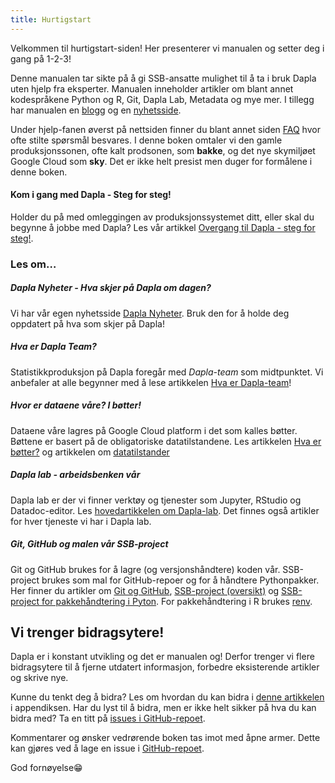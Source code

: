 ```yaml
---
title: Hurtigstart
---
```


Velkommen til hurtigstart-siden! Her presenterer vi manualen og setter deg i gang på 1-2-3!

Denne manualen tar sikte på å gi SSB-ansatte mulighet til å ta i bruk Dapla uten hjelp fra eksperter. Manualen inneholder artikler om blant annet kodespråkene Python og R, Git, Dapla Lab, Metadata og mye mer. I tillegg har manualen en [blogg](../blog/index.qmd) og en [nyhetsside](../news/index.qmd).

Under hjelp-fanen øverst på nettsiden finner du blant annet siden [FAQ](../FAQ.html) hvor ofte stilte spørsmål besvares. I denne boken omtaler vi den gamle produksjonssonen, ofte kalt prodsonen, som **bakke**, og det nye skymiljøet Google Cloud som **sky**. Det er ikke helt presist men duger for formålene i denne boken.

#### Kom i gang med Dapla - Steg for steg! 

Holder du på med omleggingen av produksjonssystemet ditt, eller skal du begynne å jobbe med Dapla? Les vår artikkel [Overgang til Dapla - steg for steg!](dapla-overgang.qmd).

### Les om...

##### **Dapla Nyheter - Hva skjer på Dapla om dagen?**

Vi har vår egen nyhetsside [Dapla Nyheter](../news/index.qmd). Bruk den for å holde deg oppdatert på hva som skjer på Dapla!

##### **Hva er Dapla Team?**

Statistikkproduksjon på Dapla foregår med *Dapla-team* som midtpunktet. Vi anbefaler at alle begynner med å lese artikkelen [Hva er Dapla-team](hva-er-dapla-team.qmd)!

##### **Hvor er dataene våre? I bøtter!**

Dataene våre lagres på Google Cloud platform i det som kalles bøtter. Bøttene er basert på de obligatoriske datatilstandene. Les artikkelen [Hva er bøtter?](hva-er-botter.qmd) og artikkelen om [datatilstander](datatilstander.qmd)

##### **Dapla lab - arbeidsbenken vår**

Dapla lab er der vi finner verktøy og tjenester som Jupyter, RStudio og Datadoc-editor. Les [hovedartikkelen om Dapla-lab](dapla-lab.qmd). Det finnes også artikler for hver tjeneste vi har i Dapla lab.

##### **Git, GitHub og malen vår SSB-project**

Git og GitHub brukes for å lagre (og versjonshåndtere) koden vår. SSB-project brukes som mal for GitHub-repoer og for å håndtere Pythonpakker. Her finner du artikler om [Git og GitHub](git-og-github.qmd), [SSB-project (oversikt)](ssb-project.qmd) og [SSB-project for pakkehåndtering i Pyton](poetry-ssb-project.qmd). For pakkehåndtering i R brukes [renv](renv.qmd).

::: {.callout-note}
## Vi trenger bidragsytere!
Dapla er i konstant utvikling og det er manualen og! Derfor trenger vi flere bidragsytere til å fjerne utdatert informasjon, forbedre eksisterende artikler og skrive nye.

Kunne du tenkt deg å bidra? Les om hvordan du kan bidra i [denne artikkelen](./contribution.qmd) i appendiksen.
Har du lyst til å bidra, men er ikke helt sikker på hva du kan bidra med? Ta en titt på [issues i GitHub-repoet](https://github.com/statisticsnorway/dapla-manual/issues).
:::

Kommentarer og ønsker vedrørende boken tas imot med åpne armer. Dette kan gjøres ved å lage en issue i [GitHub-repoet](https://github.com/statisticsnorway/dapla-manual/issues).

God fornøyelse😁
